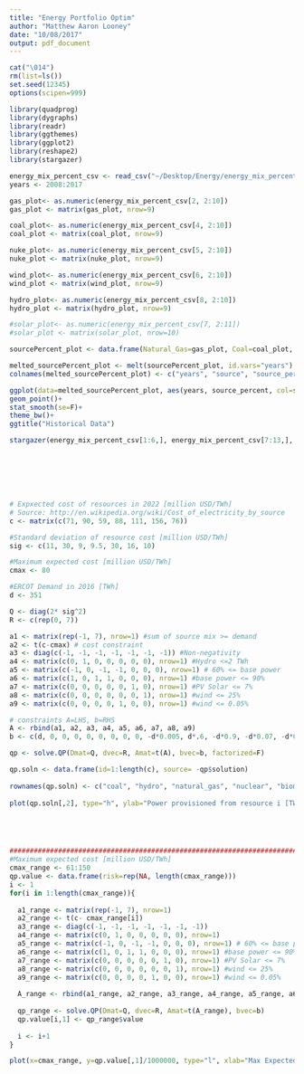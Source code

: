 ```yaml
---
title: "Energy Portfolio Optim"
author: "Matthew Aaron Looney"
date: "10/08/2017"
output: pdf_document
---
```


```r

cat("\014")
rm(list=ls())
set.seed(12345)
options(scipen=999)

library(quadprog)
library(dygraphs)
library(readr)
library(ggthemes)
library(ggplot2)
library(reshape2)
library(stargazer)

energy_mix_percent_csv <- read_csv("~/Desktop/Energy/energy_mix_percent_csv.csv")
years <- 2008:2017

gas_plot<- as.numeric(energy_mix_percent_csv[2, 2:10])
gas_plot <- matrix(gas_plot, nrow=9)

coal_plot<- as.numeric(energy_mix_percent_csv[4, 2:10])
coal_plot <- matrix(coal_plot, nrow=9)

nuke_plot<- as.numeric(energy_mix_percent_csv[5, 2:10])
nuke_plot <- matrix(nuke_plot, nrow=9)

wind_plot<- as.numeric(energy_mix_percent_csv[6, 2:10])
wind_plot <- matrix(wind_plot, nrow=9)

hydro_plot<- as.numeric(energy_mix_percent_csv[8, 2:10])
hydro_plot <- matrix(hydro_plot, nrow=9)

#solar_plot<- as.numeric(energy_mix_percent_csv[7, 2:11])
#solar_plot <- matrix(solar_plot, nrow=10)

sourcePercent_plot <- data.frame(Natural_Gas=gas_plot, Coal=coal_plot, Nuclear=nuke_plot, Wind=wind_plot, Hyrdroelectric=hydro_plot, years=years[-10])

melted_sourcePercent_plot <- melt(sourcePercent_plot, id.vars="years")
colnames(melted_sourcePercent_plot) <- c("years", "source", "source_percent")

ggplot(data=melted_sourcePercent_plot, aes(years, source_percent, col=source))+
geom_point()+
stat_smooth(se=F)+ 
theme_bw()+
ggtitle("Historical Data")

stargazer(energy_mix_percent_csv[1:6,], energy_mix_percent_csv[7:13,], header=F, type="latex", summary = F, font.size = "small", notes= c(), notes.align= "l", flip = T, float = T, float.env = "table", title="Historical Energy Source Percent", median = F, colnames=F)







# Expxected cost of resources in 2022 [million USD/TWh]
# Source: http://en.wikipedia.org/wiki/Cost_of_electricity_by_source
c <- matrix(c(71, 90, 59, 88, 111, 156, 76))

#Standard deviation of resource cost [million USD/TWh]
sig <- c(11, 30, 9, 9.5, 30, 16, 10)

#Maximum expected cost [million USD/TWh]
cmax <- 80

#ERCOT Demand in 2016 [TWh]
d <- 351

Q <- diag(2* sig^2)
R <- c(rep(0, 7))

a1 <- matrix(rep(-1, 7), nrow=1) #sum of source mix >= demand
a2 <- t(c-cmax) # cost constraint
a3 <- diag(c(-1, -1, -1, -1, -1, -1, -1)) #Non-negativity
a4 <- matrix(c(0, 1, 0, 0, 0, 0, 0), nrow=1) #Hydro <=2 TWh 
a5 <- matrix(c(-1, 0, -1, -1, 0, 0, 0), nrow=1) # 60% <= base power 
a6 <- matrix(c(1, 0, 1, 1, 0, 0, 0), nrow=1) #base power <= 90%
a7 <- matrix(c(0, 0, 0, 0, 0, 1, 0), nrow=1) #PV Solar <= 7%
a8 <- matrix(c(0, 0, 0, 0, 0, 0, 1), nrow=1) #wind <= 25%
a9 <- matrix(c(0, 0, 0, 0, 1, 0, 0), nrow=1) #wind <= 0.05%

# constraints A=LHS, b=RHS
A <- rbind(a1, a2, a3, a4, a5, a6, a7, a8, a9)
b <- c(d, 0, 0, 0, 0, 0, 0, 0, 0, -d*0.005, d*.6, -d*0.9, -d*0.07, -d*0.25, -d*0.005)

qp <- solve.QP(Dmat=Q, dvec=R, Amat=t(A), bvec=b, factorized=F)

qp.soln <- data.frame(id=1:length(c), source= -qp$solution)
    
rownames(qp.soln) <- c("coal", "hydro", "natural_gas", "nuclear", "biomass", "solar", "wind")
    
plot(qp.soln[,2], type="h", ylab="Power provisioned from resource i [TWh]")





################################################################################
#Maximum expected cost [million USD/TWh]
cmax_range <- 61:150
qp.value <- data.frame(risk=rep(NA, length(cmax_range)))
i <- 1
for(i in 1:length(cmax_range)){
  
  a1_range <- matrix(rep(-1, 7), nrow=1)
  a2_range <- t(c- cmax_range[i])
  a3_range <- diag(c(-1, -1, -1, -1, -1, -1, -1))
  a4_range <- matrix(c(0, 1, 0, 0, 0, 0, 0), nrow=1)
  a5_range <- matrix(c(-1, 0, -1, -1, 0, 0, 0), nrow=1) # 60% <= base power 
  a6_range <- matrix(c(1, 0, 1, 1, 0, 0, 0), nrow=1) #base power <= 90%
  a7_range <- matrix(c(0, 0, 0, 0, 0, 1, 0), nrow=1) #PV Solar <= 7%
  a8_range <- matrix(c(0, 0, 0, 0, 0, 0, 1), nrow=1) #wind <= 25%
  a9_range <- matrix(c(0, 0, 0, 0, 1, 0, 0), nrow=1) #wind <= 0.05%
  
  A_range <- rbind(a1_range, a2_range, a3_range, a4_range, a5_range, a6_range, a7_range, a8_range, a9_range)
  
  qp_range <- solve.QP(Dmat=Q, dvec=R, Amat=t(A_range), bvec=b)
  qp.value[i,1] <- qp_range$value
  
  i <- i+1
}

plot(x=cmax_range, y=qp.value[,1]/1000000, type="l", xlab="Max Expected Energy Cost in 2020 [million USD/TWh]", ylab="Variance / Risk [Billion USD^2]")


```


